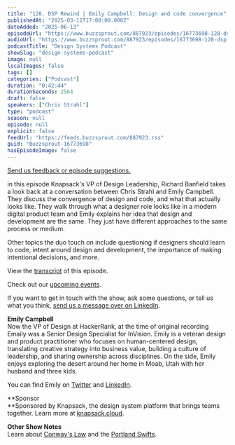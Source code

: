 ```yaml
---
title: "128. DSP Rewind | Emily Campbell: Design and code convergence"
publishedAt: "2025-03-11T17:00:00.000Z"
dateAdded: "2025-06-13"
episodeUrl: "https://www.buzzsprout.com/887923/episodes/16773698-128-dsp-rewind-emily-campbell-design-and-code-convergence.mp3"
audioUrl: "https://www.buzzsprout.com/887923/episodes/16773698-128-dsp-rewind-emily-campbell-design-and-code-convergence.mp3"
podcastTitle: "Design Systems Podcast"
showSlug: "design-systems-podcast"
image: null
localImages: false
tags: []
categories: ["Podcast"]
duration: "0:42:44"
durationSeconds: 2564
draft: false
speakers: ["Chris Strahl"]
type: "podcast"
season: null
episode: null
explicit: false
feedUrl: "https://feeds.buzzsprout.com/887923.rss"
guid: "Buzzsprout-16773698"
hasEpisodeImage: false
---
```

[Send us feedback or episode suggestions.](https://www.buzzsprout.com/twilio/text_messages/887923/open_sms)

in this episode Knapsack's VP of Design Leadership, Richard Banfield takes a look back at a conversation between Chris Strahl and Emily Campbell. They discuss the convergence of design and code, and what that actually looks like. They walk through what a designer role looks like in a modern digital product team and Emily explains her idea that design and development are the same. They just have different approaches to the same process or medium.  
  
Other topics the duo touch on include questioning if designers should learn to code, intent around design and development, the importance of making intentional decisions, and more.  
  
View the [transcript](https://docs.google.com/document/d/10PxO5b3UE0BsgDqn0J1UlhJ_nt0tu9lSvv09ZjHbDWI/edit?usp=sharing) of this episode.

Check out our [upcoming events](https://www.knapsack.cloud/events).

If you want to get in touch with the show, ask some questions, or tell us what you think, [send us a message over on LinkedIn](https://www.linkedin.com/showcase/design-systems-podcast/?viewAsMember=true).

**Emily Campbell**  
Now the VP of Design at HackerRank, at the time of original recording Emaily was a Senior Design Specialist for InVision. Emily is a veteran design and product practitioner who focuses on human-centered design, translating creative strategy into business value, building a culture of leadership, and sharing ownership across disciplines. On the side, Emily enjoys exploring the desert around her home in Moab, Utah with her husband and three kids.  
  
You can find Emily on [Twitter](https://twitter.com/elou) and [LinkedIn](https://linkedin.com/in/emmiecampbell).

**Sponsor  
**Sponsored by Knapsack, the design system platform that brings teams together. Learn more at [knapsack.cloud](https://www.knapsack.cloud/?utm_source=podcast).  
  
**Other Show Notes**  
Learn about [Conway's Law](https://en.wikipedia.org/wiki/Conway) and the [Portland Swifts](https://audubonportland.org/go-outside/swift-watch/).
